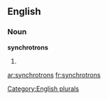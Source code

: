 
==English==

===Noun===
'''synchrotrons'''

# {{plural of|[[synchrotron]]}}

[[Category:English plurals]]

[[ar:synchrotrons]]
[[fr:synchrotrons]]